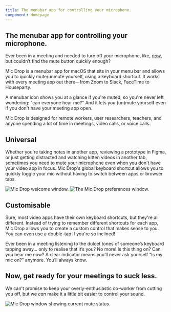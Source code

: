 ```yaml
---
title: The menubar app for controlling your microphone.
component: Homepage
---
```




<Panel gridTablet="1fr 1fr" gridWide="auto 44rem">

<div css={css`margin-left: -450px;`}>
    <AnimatedGIF />
</div>

<TextBlock end>

## The menubar app for controlling your microphone.

Ever been in a meeting and needed to turn off your microphone, like, [_now_](https://twitter.com/EliFitch/status/1249711579429511172), but couldn’t find the mute button quickly enough?

Mic Drop is a menubar app for macOS that sits in your menu bar and allows you to quickly mute/unmute yourself, using a keyboard shortcut. It works with every meeting app out there—from Zoom to Slack, FaceTime to Houseparty.

A menubar icon shows you at a glance if you're muted, so you're never left wondering: "can everyone hear me?" And it lets you (un)mute yourself even if you don't have your meeting app open.

Mic Drop is designed for remote workers, user researchers, teachers, and anyone spending a lot of time in meetings, video calls, or voice calls.

</TextBlock>

</Panel>

<Panel gridTablet="1fr 1fr" gridWide="44rem auto">

<TextBlock>

## Universal

Whether you're taking notes in another app, reviewing a prototype in Figma, or just getting distracted and watching kitten videos in another tab, sometimes you need to mute your microphone even when you don't have your video app in focus. Mic Drop's global keyboard shortcut allows you to quickly toggle your mic without having to switch between apps or browser tabs.

</TextBlock>

<Image alt="Mic Drop welcome window." src="images/onboarding-welcome.png" />

</Panel>

<Panel gridTablet="1fr 1fr" gridWide="44rem auto 44rem">

<Image alt="The Mic Drop preferences window." src="images/customisable.png" />

<TextBlock end>

## Customisable

Sure, most video apps have their own keyboard shortcuts, but they're all different. Instead of trying to remember different shortcuts for each app, Mic Drop allows you to create a custom control that makes sense to you. You can even use a double-tap if you're so inclined!

</TextBlock>

<Argument title="No clickety-clacking.">
Ever been in a meeting listening to the dulcet tones of someone’s keyboard tapping away… only to realise that it’s you? No more!
</Argument>

</Panel>

<Panel fullwidth dark background="src/images/david-klein--94oJK3PDQw-unsplash.jpg" negativeMargins />

<Panel gridTablet="1fr 1fr" gridWide="44rem auto 44rem">

<Argument title="No awkwardness" top end>
Is this thing on? Can you hear me now? A clear indicator means you’ll never ask yourself “Is my mic on?” anymore. You’ll always know.
</Argument>

<TextBlock>

## Now, get ready for your meetings to suck less.

We can't promise to keep your overly-enthusiastic co-worker from cutting you off, but we _can_ make it a little bit easier to control your sound.

<CTAButtons />

</TextBlock>

<Image alt="Mic Drop window showing current mute status." src="images/images/onboarding-screenshot.png" />

<!--
<Argument title="No Captain Crunching.">
Forgot your breakfast? No worries! Crunch your Happy Os to your heart’s content, without driving your co-workers bananas.
</Argument>

</Panel>

<Panel fullwidth dark background="src/images/etienne-girardet-chp1ITgplkA-unsplash.jpg" negativeMargins>

</Panel>

<Panel gridTablet="1fr 1fr" gridWide="48rem auto 48rem">

<Argument title="No spying." top end>
There are probably already more than enough machines in your house spying on you. We don’t ever listen in. (Check our privacy policy!)
</Argument>
-->

</Panel>

